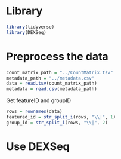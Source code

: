 # Library

```{r}
library(tidyverse)
library(DEXSeq)
```

# Preprocess the data

```{r}
count_matrix_path = "../CountMatrix.tsv"
metadata_path = "../metadata.csv"
data = read.tsv(count_matrix_path)
metadata = read.csv(metadata_path)
```

Get featureID and groupID

```{r}
rows = rownames(data)
featured_id = str_split_i(rows, "\\|", 1) 
group_id = str_split_i(rows, "\\|", 2) 
```

# Use DEXSeq
